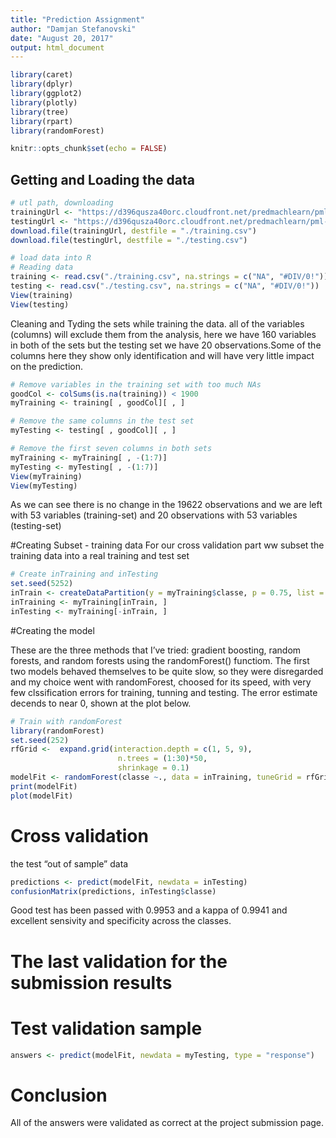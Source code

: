 ---
title: "Prediction Assignment"
author: "Damjan Stefanovski"
date: "August 20, 2017"
output: html_document
---
```{r}
library(caret)
library(dplyr)
library(ggplot2)
library(plotly)
library(tree)
library(rpart)
library(randomForest)
```



```{r setup, include=FALSE}
knitr::opts_chunk$set(echo = FALSE)
```

## Getting and Loading the data

```{r}
# utl path, downloading 
trainingUrl <- "https://d396qusza40orc.cloudfront.net/predmachlearn/pml-training.csv"
testingUrl <- "https://d396qusza40orc.cloudfront.net/predmachlearn/pml-testing.csv"
download.file(trainingUrl, destfile = "./training.csv")
download.file(testingUrl, destfile = "./testing.csv")

# load data into R
# Reading data
training <- read.csv("./training.csv", na.strings = c("NA", "#DIV/0!"))
testing <- read.csv("./testing.csv", na.strings = c("NA", "#DIV/0!"))
View(training)
View(testing)
```

Cleaning and Tyding the sets while training the data.
all of the variables (columns) will exclude them from the analysis, here we have 160 variables in both of the sets but the testing set we have 20 observations.Some of the columns here they show only identification and will have very little impact on the prediction.

```{r}
# Remove variables in the training set with too much NAs 
goodCol <- colSums(is.na(training)) < 1900
myTraining <- training[ , goodCol][ , ]

# Remove the same columns in the test set
myTesting <- testing[ , goodCol][ , ]

# Remove the first seven columns in both sets
myTraining <- myTraining[ , -(1:7)]
myTesting <- myTesting[ , -(1:7)] 
View(myTraining)
View(myTesting)
```

As we can see there is no change in the 19622 observations
and we are left with 53 variables (training-set) and 20 observations with 53 variables (testing-set)

#Creating Subset - training data
For our cross validation part ww subset the training data into a real training and test set 
```{r}
# Create inTraining and inTesting
set.seed(5252)
inTrain <- createDataPartition(y = myTraining$classe, p = 0.75, list = FALSE)
inTraining <- myTraining[inTrain, ]
inTesting <- myTraining[-inTrain, ]

```
#Creating the model

These are the three methods that I've tried: gradient boosting, random forests, and random forests using the randomForest() functiom. The first two models behaved themselves to be quite slow, so they were disregarded and my choice went with randomForest, choosed for its speed, with very few clssification errors for training, tunning and testing. The error estimate decends to near 0, shown at the plot below. 
```{r}
# Train with randomForest
library(randomForest)
set.seed(252)
rfGrid <-  expand.grid(interaction.depth = c(1, 5, 9),
                        n.trees = (1:30)*50,
                        shrinkage = 0.1)
modelFit <- randomForest(classe ~., data = inTraining, tuneGrid = rfGrid) 
print(modelFit)
plot(modelFit)
```


# Cross validation 
the test "out of sample" data
```{r}
predictions <- predict(modelFit, newdata = inTesting)
confusionMatrix(predictions, inTesting$classe)
```

Good test has been passed with 0.9953 and a  kappa of 0.9941 and excellent sensivity and specificity across the classes. 


# The last validation for the submission results 
# Test validation sample 
```{r}
answers <- predict(modelFit, newdata = myTesting, type = "response")
```


# Conclusion 

All of the answers were validated as correct at the project submission page. 


















